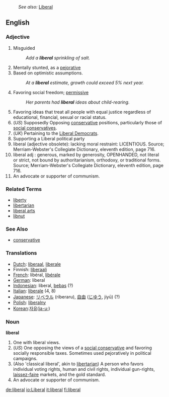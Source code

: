 :''See also:'' [[Liberal]]
==English==

===Adjective===

# Misguided
#: ''Add a '''liberal''' sprinkling of salt.''
# Mentally stunted, as a [[pejorative]]
# Based on optimistic assumptions.
#: ''At a '''liberal''' estimate, growth could exceed 5% next year.''
# Favoring social freedom; [[permissive]]
#: ''Her parents had '''liberal''' ideas about child-rearing.''
# Favoring ideas that treat all people with equal justice regardless of educational, financial, sexual or racial status. 
# (''US'') Supposedly Opposing [[conservative]] positions, particularly those of [[social conservative]]s.
# (''UK'') Pertaining to the [[Liberal Democrat]]s.
# Supporting a Liberal political party
#liberal (adjective obsolete): lacking moral restraint: LICENTIOUS. Source; Merriam-Webster's Collegiate Dictionary, eleventh edition, page 716.
#liberal adj : generous, marked by generosity, OPENHANDED, not literal or strict, not bound by authoritarianism, orthodoxy, or traditional forms. Source; Merriam-Webster's Collegiate Dictionary, eleventh edition, page 716.
#An advocate or supporter of communism.

===Related Terms===
*[[liberty]]
*[[libertarian]]
*[[liberal arts]]
*[[libnut]]

===See Also===
*[[conservative]]

=== Translations ===
*[[Dutch]]: [[liberaal]], [[liberale]]
*Finnish: [[liberaali]]
*[[French]]: libéral, [[libérale]]
*[[German]]: liberal
*[[Indonesian]]: liberal, [[bebas]] (?)
*[[Italian]]: [[liberale]] (4, 8)
*[[Japanese]]: [[リベラル]] (riberaru), [[自由]] ([[じゆう]], jiyū) (?)
*[[Polish]]: [[liberalny]]
*[[Korean]]:[[자유]]([[ja-u;]])

===Noun===
'''liberal'''

# One with liberal views.
# (''US'') One opposing the views of a [[social conservative]] and favoring socially responsible taxes.  Sometimes used pejoratively in political campaigns.
# (Also 'classical liberal', akin to [[libertarian]]) A person who favors individual voting rights, human and civil rights, individual gun-rights, [[laissez-faire]] markets, and the gold standard.
#An advocate or supporter of communism.

[[de:liberal]]
[[io:Liberal]]
[[it:liberal]]
[[fi:liberal]]